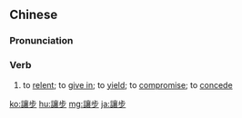 {{also|让步}}
==Chinese==
{{zh-forms|s=让步}}

===Pronunciation===
{{zh-pron
|m=ràngbù
|c=joeng6 bou6
|mn=qz,tw,xm:niū-pō͘/zz:niō͘-pō͘/twvk:jiōng-pō͘
|cat=v
}}

===Verb===
{{zh-verb}}

# to [[relent]]; to [[give in]]; to [[yield]]; to [[compromise]]; to [[concede]]

{{zh-cat|Advanced}}

[[ko:讓步]]
[[hu:讓步]]
[[mg:讓步]]
[[ja:讓步]]